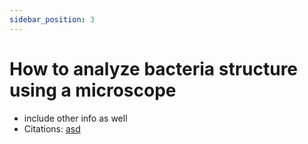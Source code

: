 ```yaml
---
sidebar_position: 3
---
```

# How to analyze bacteria structure using a microscope
- include other info as well
- Citations: [asd](https://www.britannica.com/science/bacteria/Evolution-of-bacteria)


